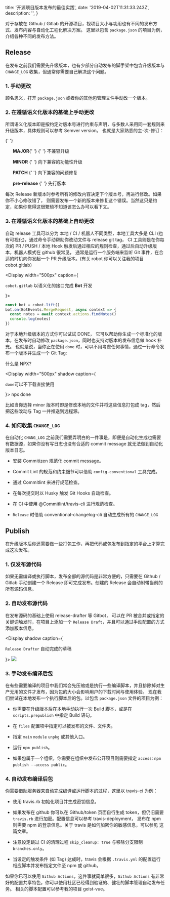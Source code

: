 
  title: '开源项目版本发布的最佳实践',
  date: '2019-04-02T11:31:33.243Z',
  description: '',
}

对于存放在 Github / Gitlab 的开源项目，视项目大小与功用也有不同的发布方式、发布内容与自动化工程化解决方案。
这里以包含 `package.json` 的项目为例，介绍各种不同的发布方法。

<Spacer y={2} />

## Release

在发布之前我们需要先升级版本，也有少部分自动发布的脚手架中包含升级版本与 `CHANGE_LOG` 收集，但通常你需要自己解决这个问题。

<Spacer />

### 1. 手动更改

顾名思义，打开 `package.json` 或者你的其他包管理文件手动改一个版本。

<Spacer />

### 2. 在遵循语义化版本的基础上手动更改

所谓语义化版本即是按约定对版本号进行约束与声明，与多数人采用同一套规则来升级版本，具体规则可以参考 <Link rel="nofollow" href="https://semver.org/lang/zh-CN/">Semver version</Link>。
也就是大家熟悉的主-次-修订：

{' '}
<ul>
  <p>
    <Dot type="error">
      <b>MAJOR</b>{' '}
    </Dot>{' '}
    不兼容升级
  </p>
  <p>
    <Dot type="warning">
      <b>MINOR</b>
    </Dot>{' '}
    向下兼容的功能性升级
  </p>
  <p>
    <Dot>
      <b>PATCH</b>
    </Dot>{' '}
    向下兼容的问题修复
  </p>
  <p>
    <Dot type="success">
      <b>pre-release</b>
    </Dot>{' '}
    先行版本
  </p>
</ul>

每次 Release 新版本时参考所有的修改内容决定下个版本号，再进行修改。如果你不小心修改错了，
则需要发布一个新的版本来修复这个错误。当然这只是约定，如果你觉得这很繁琐不知道该怎么办可以看下文。

<Spacer />

### 3. 在遵循语义化版本的基础上自动更改

自动 release 工具可以分为 本地 / CI / 机器人不同类型，本地工具大多是 CLI (也有可视化)，通过命令手动帮助你改动文件与 release git tag，
CI 工具则是在你每次的 PR / PUSH / 本地 Hook 触发后通过相应的规则检查，通过后自动升级版本，机器人模式在 github 很常见，
通常是运行一个服务端来监听 Git 事件，在合适的时机向你发起一个 PR 升级版本。(有关 robot 你可以关注我的项目 <Link rel="nofollow" href="https://github.com/unix/cobot">cobot.gitlab</Link>）

<Display width="500px" caption={<p><code>cobot.gitlab</code> 以语义化的接口完成 <b>Bot</b> 开发</p>}>

```js
const bot = cobot.lift()
bot.on(BotEvents.MergeRequest, async context => {
  const notes = await context.actions.findNotes()
  console.log(notes)
})
```

</Display>

对于本地升级版本的方式你可以试试 <Link color rel="nofollow" href="https://github.com/unix/done">DONE</Link>，
它可以帮助你生成一个标准化的版本，在发布时自动修改 `package.json`，同时也支持对版本的发布信息做 hook 补充。
也就是说，当你正在使用 `done` 时，可以不用考虑任何事情，通过一行命令发布一个版本并生成一个 Git Tag:

<Link
  rel="nofollow"
  href="https://blog.npmjs.org/post/162869356040/introducing-npx-an-npm-package-runner">
  什么是 NPX?
</Link>

<Display
  width="500px"
  shadow
  caption={
    <p>
      <code>done</code>可以不下载直接使用
    </p>
  }>
  <Snippet type="dark">npx done</Snippet>
</Display>

比如当你选择 minor 版本时即是修改本地的文件并将这些信息打包成 tag，然后把这些改动与 Tag 一并推送到远程源。

<Spacer />

### 4. 如何收集 `CHANGE_LOG`

在自动化 `CHANG_LOG` 之前我们需要弄明白的一件事是，即便是自动化生成也需要有数据源，如果你没有写日志也没有合适的 commit message 就无法做到自动化版本日志。

- 安装 <Link rel="nofollow" href="https://github.com/commitizen/cz-cli">Commitizen</Link> 规范化 commit message。

- Commit Lint 的规范和约束细节可以借助 `config-conventional` 工具完成。

- 通过 <Link rel="nofollow" href="https://github.com/conventional-changelog/commitlint">Commitlint</Link> 来进行规范检查。

- 在每次提交时以 <Link rel="nofollow" href="https://github.com/typicode/husky">Husky</Link> 触发 Git Hooks 自动检查。

- 在 CI 中使用 <Link rel="nofollow" href="https://github.com/conventional-changelog/commitlint">@Commitlint/travis-cli</Link> 进行规范检查。

- `Release` 时借助 conventional-changelog-cli 自动生成所有的 `CHANGE_LOG`

<Spacer y={2} />

## Publish

在升级版本后你还需要做一些打包工作，再把代码或包发布到指定的平台上才算完成这次发布。

<Spacer />

### 1. 仅发布源代码

如果无需编译或执行脚本，发布全部的源代码是非常方便的，只需要在 Github / Gitlab 手动创建一个 Release 即可完成发布。创建的 Release 会自动附带当前的所有源码信息。

<Spacer />

### 2. 自动发布源代码

在发布源码的基础上使用 <Link rel="nofollow" href="https://probot.github.io/apps/release-drafter/">release-drafter</Link> 等 Gitbot，
可以在 PR 被合并或指定的关键词触发时，在项目上添加一个 `Release Draft`，并且可以通过手动配置的方式添加版本信息。

<Display
  shadow
  caption={
    <p>
      <Code>Release Drafter</Code> 自动完成的草稿
    </p>
  }>
  <Image width={600} height={304} src="/assets/release-drafter.png" />
</Display>

<Spacer />

### 3. 手动发布编译后包

在有些需要编译的项目中我们常会先压缩或是执行一些编译脚本，并且排除掉对生产无用的文件才发布，因为包的大小会影响用户的下载时间与使用体验。
现在我们尝试在本地发布一个执行脚本后的包。以包含 `package.json` 文件的项目为例：

- 你需要在升级版本后在本地手动执行一次 Build 脚本，或是在 `scripts.prepublish` 中指定 Build 语句。

- 在 `files` 配置项中指定可以被发布的文件、文件夹。

- 指定 `main` `module` `unpkg` 或其他入口。

- 运行 `npm publish`。

- 如果包属于一个组织，你需要在组织中发布公开项目则需要指定 `access`: `npm publish --access public`。

<Spacer />

### 4. 自动发布编译后包

你需要借助服务器来自动完成编译或运行脚本的过程，这里以 <Link rel="nofollow" href="https://travis-ci.org/">travis-ci</Link> 为例：

- 使用 <Link rel="nofollow" href="https://github.com/travis-ci/travis.rb">travis.rb</Link> 初始化项目并生成密钥信息。

- 如果发布在 github 你可以在 <Link rel="nofollow" href="https://github.com/settings/tokens">Github/token</Link>
  页面自行生成 token，但仍旧需要 `travis.rb` 进行加密。配置信息可以参考 <Link rel="nofollow" href="https://docs.travis-ci.com/user/deployment/">travis-deployment</Link>，
  发布在 npm 则需要 npm 的登录信息。关于 travis 是如何加密你的敏感信息，可以参见 <Link rel="nofollow" href="https://docs.travis-ci.com/user/encryption-keys/">这篇文章</Link>。

- 注意设定跳过 CI 的清理过程 `skip_cleanup: true` 与移除分支限制 `branches.only`。

- 当设定的触发条件 (如 Tag) 达成时，travis 会根据 `.travis.yml` 的配置运行相应脚本并发布指定文件至 npm 或 github。

如果你已可以使用 `Github Actions`，这件事就简单很多，`Github Actions` 有非常好的配置共享特色，你可以使用社区已经得到验证的、健壮的脚本管理自动发布任务。
相关的脚本配置可以参考我的项目 <Link href="https://github.com/geist-org/vue/blob/master/.github/workflows/publish.yml">geist-vue</Link>。


